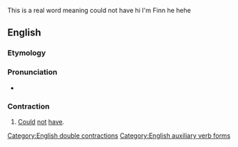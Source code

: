This is a real word meaning could not have hi I'm Finn he hehe

==English==

===Etymology===
{{suffix|couldn't|'ve|lang=en}}

===Pronunciation===
* {{a|US}} {{IPA|/ˈkʊdəntəv/|/ˈkʊdn̩təv/|lang=en}}

===Contraction===
{{head|en|contraction|head=[[could]][[n't|n’t]][['ve|’ve]]}}

# {{lb|en|nonstandard}} [[could|Could]] [[not]] [[have]].

[[Category:English double contractions]]
[[Category:English auxiliary verb forms]]
